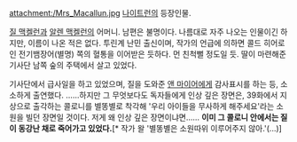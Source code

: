 attachment:/Mrs_Macallun.jpg
[[나이트런]]의 등장인물.

[[질 맥켈런]]과 [[알렌 맥켈런]]의 어머니. 남편은 불명이다. 나름대로 자주 나오는 인물이긴 하지만, 이름이 나온 적은 없다. 투린계 난민 출신이며, 작가의 언급에 의하면 콜드 히어로인 전기뱀장어(별명) 쪽의 혈통을 이어받은 듯하다. 먼 친척뻘 정도일 듯. 딸이 마련해준 기사단 남쪽 숲의 주택에서 살고 있었다.

기사단에서 급사일을 하고 있었으며, 질을 도와준 [[앤 마이어]]에게 감사표시를 하는 등, 소소하게 출연했다. ……하지만 그 무엇보다도 독자들에게 인상 깊은 장면은, 39화에서 지상으로 출각하는 콜로니를 별똥별로 착각해 '우리 아이들을 무사하게 해주세요'라는 소원을 빌던 장면일 것이다. 저게 왜 인상 깊은 장면이냐면…… '''이미 그 콜로니 안에서는 질이 동강난 채로 죽어가고 있었다.'''[* 작가 왈 '별똥별은 소원따위 이루어주지 않아.'(...)]
